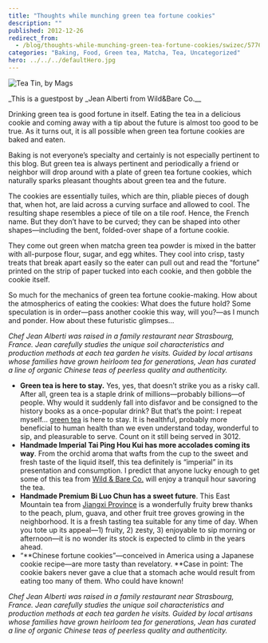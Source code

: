 ```yaml
---
title: "Thoughts while munching green tea fortune cookies"
description: ""
published: 2012-12-26
redirect_from:
  - /blog/thoughts-while-munching-green-tea-fortune-cookies/swizec/5776
categories: "Baking, Food, Green tea, Matcha, Tea, Uncategorized"
hero: ../../../defaultHero.jpg
---
```


![Tea Tin, by Mags](https://farm1.staticflickr.com/3/6930236_ac843de4e1.jpg "Tea Tin, by Mags")

\_This is a guestpost by \_Jean Alberti from Wild&Bare Co.\_\_

Drinking green tea is good fortune in itself. Eating the tea in a delicious cookie and coming away with a tip about the future is almost too good to be true. As it turns out, it is all possible when green tea fortune cookies are baked and eaten.

Baking is not everyone’s specialty and certainly is not especially pertinent to this blog. But green tea is always pertinent and periodically a friend or neighbor will drop around with a plate of green tea fortune cookies, which naturally sparks pleasant thoughts about green tea and the future.

The cookies are essentially tuiles, which are thin, pliable pieces of dough that, when hot, are laid across a curving surface and allowed to cool. The resulting shape resembles a piece of tile on a tile roof. Hence, the French name. But they don’t have to be curved; they can be shaped into other shapes—including the bent, folded-over shape of a fortune cookie.

They come out green when matcha green tea powder is mixed in the batter with all-purpose flour, sugar, and egg whites. They cool into crisp, tasty treats that break apart easily so the eater can pull out and read the “fortune” printed on the strip of paper tucked into each cookie, and then gobble the cookie itself.

So much for the mechanics of green tea fortune cookie-making. How about the atmospherics of eating the cookies: What does the future hold? Some speculation is in order—pass another cookie this way, will you?—as I munch and ponder. How about these futuristic glimpses…

_Chef Jean Alberti was raised in a family restaurant near Strasbourg, France. Jean carefully studies the unique soil characteristics and production methods at each tea garden he visits. Guided by local artisans whose families have grown heirloom tea for generations, Jean has curated a line of organic Chinese teas of peerless quality and authenticity._

- **Green tea is here to stay.** Yes, yes, that doesn’t strike you as a risky call. After all, green tea is a staple drink of millions—probably billions—of people. Why would it suddenly fall into disfavor and be consigned to the history books as a once-popular drink? But that’s the point: I repeat myself… [green tea](http://wildandbare.com/our-teas/green-tea/) is here to stay. It is healthful, probably more beneficial to human health than we even understand today, wonderful to sip, and pleasurable to serve. Count on it still being served in 3012.
- **Handmade Imperial Tai Ping Hou Kui has more accolades coming its way**. From the orchid aroma that wafts from the cup to the sweet and fresh taste of the liquid itself, this tea definitely is “imperial” in its presentation and consumption. I predict that anyone lucky enough to get some of this tea from [Wild & Bare Co.](http://en.wikipedia.org/wiki/Wild_%26_Bare_Co. "Wild & Bare Co.") will enjoy a tranquil hour savoring the tea.
- **Handmade Premium Bi Luo Chun has a sweet future**. This East Mountain tea from [Jiangxi Province](<http://maps.google.com/maps?ll=27.6333333333,115.766666667&spn=1.0,1.0&q=27.6333333333,115.766666667 (Jiangxi)&t=h> "Jiangxi") is a wonderfully fruity brew thanks to the peach, plum, guava, and other fruit tree groves growing in the neighborhood. It is a fresh tasting tea suitable for any time of day. When you tote up its appeal—1) fruity, 2) zesty, 3) enjoyable to sip morning or afternoon—it is no wonder its stock is expected to climb in the years ahead.
- “**Chinese fortune cookies”—conceived in America using a Japanese cookie recipe—are more tasty than revelatory. **Case in point: The cookie bakers never gave a clue that a stomach ache would result from eating too many of them. Who could have known!

_Chef Jean Alberti was raised in a family restaurant near Strasbourg, France. Jean carefully studies the unique soil characteristics and production methods at each tea garden he visits. Guided by local artisans whose families have grown heirloom tea for generations, Jean has curated a line of organic Chinese teas of peerless quality and authenticity._

